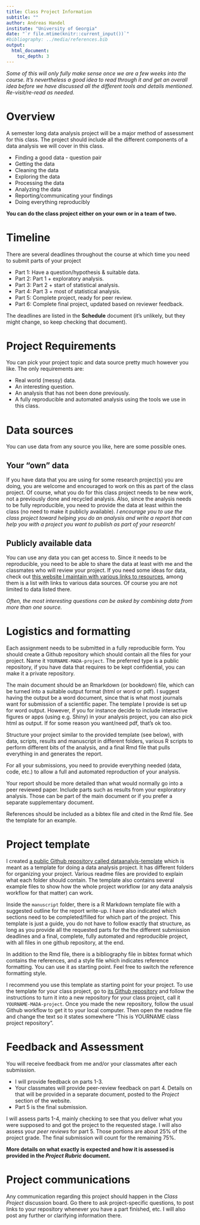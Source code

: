 ---
title: Class Project Information 
subtitle: ""
author: Andreas Handel
institute: "University of Georgia"
date: "`r file.mtime(knitr::current_input())`"
#bibliography: ../media/references.bib
output: 
  html_document:
    toc_depth: 3
---

_Some of this will only fully make sense once we are a few weeks into the course. It's nevertheless a good idea to read through it and get an overall idea before we have discussed all the different tools and details mentioned. Re-visit/re-read as needed._

# Overview
A semester long data analysis project will be a major method of assessment for this class. The project should include all the different components of a data analysis we will cover in this class.

* Finding a good data - question pair
* Getting the data
* Cleaning the data
* Exploring the data
* Processing the data
* Analyzing the data
* Reporting/communicating your findings
* Doing everything reproducibly

**You can do the class project either on your own or in a team of two.** 

# Timeline
There are several deadlines throughout the course at which time you need to submit parts of your project

* Part 1: Have a question/hypothesis & suitable data. 
* Part 2: Part 1 + exploratory analysis. 
* Part 3: Part 2 + start of statistical analysis.
* Part 4: Part 3 + most of statistical analysis.
* Part 5: Complete project, ready for peer review.
* Part 6: Complete final project, updated based on reviewer feedback.

The deadlines are listed in the __Schedule__ document (it's unlikely, but they might change, so keep checking that document).


# Project Requirements
You can pick your project topic and data source pretty much however you like. The only requirements are:

* Real world (messy) data.
* An interesting question.
* An analysis that has not been done previously.
* A fully reproducible and automated analysis using the tools we use in this class.

# Data sources
You can use data from any source you like, here are some possible ones.

## Your "own" data
If you have data that you are using for some research project(s) you are doing, you are welcome and encouraged to work on this as part of the class project. Of course, what you do for this class project needs to be new work, not a previously done and recycled analysis. Also, since the analysis needs to be fully reproducible, you need to provide the data at least within the class (no need to make it publicly available). _I encourage you to use the class project toward helping you do an analysis and write a report that can help you with a project you want to publish as part of your research!_ 

## Publicly available data
You can use any data you can get access to. Since it needs to be reproducible, you need to be able to share the data at least with me and the classmates who will review your project. If you need some ideas for data, check out [this website I maintain with various links to resources](https://andreashandel.github.io/research-and-teaching-resources/), among them is a list with links to various data sources. Of course you are not limited to data listed there.

_Often, the most interesting questions can be asked by combining data from more than one source._


# Logistics and formatting

Each assignment needs to be submitted in a fully reproducible form. You should create a Github repository which should contain all the files for your project. Name it `YOURNAME-MADA-project`. The preferred type is a public repository, if you have data that requires to be kept confidential, you can make it a private repository.

The main document should be an Rmarkdown (or bookdown) file, which can be turned into a suitable output format (html or word or pdf). I suggest having the output be a word document, since that is what most journals want for submission of a scientific paper. The template I provide is set up for word output. However, if you for instance decide to include interactive figures or apps (using e.g. Shiny) in your analysis project, you can also pick html as output. If for some reason you want/need pdf, that's ok too.

Structure your project similar to the provided template (see below), with data, scripts, results and manuscript in different folders, various R scripts to perform different bits of the analysis, and a final Rmd file that pulls everything in and generates the report. 

For all your submissions, you need to provide everything needed (data, code, etc.) to allow a full and automated reproduction of your analysis.

Your report should be more detailed than what would normally go into a peer reviewed paper. Include parts such as results from your exploratory analysis. Those can be part of the main document or if you prefer a separate supplementary document.

References should be included as a bibtex file and cited in the Rmd file. See the template for an example.

# Project template

I created [a public Github repository called dataanalyis-template](https://github.com/andreashandel/dataanalysis-template) which is meant as a template for doing a data analysis project. It has different folders for organizing your project. Various readme files are provided to explain what each folder should contain. The template also contains several example files to show how the whole project workflow (or any data analysis workflow for that matter) can work. 

Inside the `manuscript` folder, there is a R Markdown template file with a suggested outline for the report write-up. I have also indicated which sections need to be completed/filled for which part of the project. This template is just a guide, you do not have to follow exactly that structure, as long as you provide all the requested parts for the the different submission deadlines and a final, complete, fully automated and reproducible project, with all files in one github repository, at the end.

In addition to the Rmd file, there is a bibliography file in bibtex format which contains the references, and a style file which indicates reference formatting. You can use it as starting point. Feel free to switch the reference formatting style.

I recommend you use this template as starting point for your project. To use the template for your class project, go to [its Github repository](https://github.com/andreashandel/dataanalysis-template) and follow the instructions to turn it into a new repository for your class project, call it `YOURNAME-MADA-project`. Once you made the new repository, follow the usual Github workflow to get it to your local computer. Then open the readme file and change the text so it states somewhere "This is YOURNAME class project repository".

# Feedback and Assessment
You will receive feedback from me and/or your classmates after each submission. 

* I will provide feedback on parts 1-3. 
* Your classmates will provide peer-review feedback on part 4. Details on that will be provided in a separate document, posted to the _Project_ section of the website.
* Part 5 is the final submission. 

I will assess parts 1-4, mainly checking to see that you deliver what you were supposed to and got the project to the requested stage. I will also assess your _peer reviews_ for part 5. Those portions are about 25% of the project grade. The final submission will count for the remaining 75%. 

**More details on what exactly is expected and how it is assessed is provided in the _Project Rubric_ document.**

# Project communications 
Any communication regarding this project should happen in the _Class Project_ discussion board. Go there to ask project-specific questions, to post links to your repository whenever you have a part finished, etc. I will also post any further or clarifying information there.
